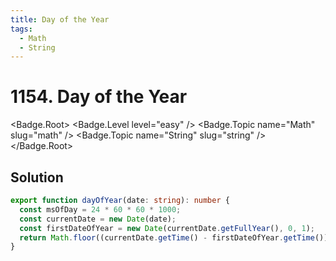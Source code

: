 ```yaml
---
title: Day of the Year
tags:
  - Math
  - String
---
```


# 1154. Day of the Year

<Badge.Root>
  <Badge.Level level="easy" />
  <Badge.Topic name="Math" slug="math" />
  <Badge.Topic name="String" slug="string" />
</Badge.Root>

## Solution

```typescript filename="solution.ts" copy
export function dayOfYear(date: string): number {
  const msOfDay = 24 * 60 * 60 * 1000;
  const currentDate = new Date(date);
  const firstDateOfYear = new Date(currentDate.getFullYear(), 0, 1);
  return Math.floor((currentDate.getTime() - firstDateOfYear.getTime()) / msOfDay) + 1;
}
```

<ProblemLink
  codingSite="leetcode"
  href="https://leetcode.com/problems/day-of-the-year"
  title="Day of the Year"
/>
